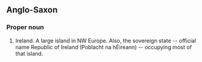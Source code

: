 ==Anglo-Saxon==
===Proper noun===
# Ireland.  A large island in NW Europe. Also, the sovereign state -- official name Republic of Ireland (Poblacht na hÉireann) -- occupying most of that island.